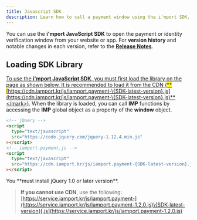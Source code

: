 ```yaml
---
title: Javascript SDK
description: Learn how to call a payment window using the i'mport SDK.
---
```



You can use the **i'mport JavaScript SDK** to open the payment or identity verification window from
your website or app. For **version history** and notable changes in each version, refer to the
[**Release Notes**](sdk-release-note).

## Loading SDK Library <a href="#sdk-library" id="sdk-library" />

To use the **i'mport JavaScript SDK**, you must first load the library on the page as shown below. It is recommended to load it from the CDN (<mark style="color:purple;">**[https://cdn.iamport.kr/js/iamport.payment-\{SDK-latest-version}.js](https://cdn.iamport.kr/js/iamport.payment-\{SDK-latest-version}.js)**</mark>). When the library is loaded, you can call **IMP** functions by accessing the **IMP** global object as a property of the **window** object.

```html title="HTML"
<!-- jQuery -->
<script
  type="text/javascript"
  src="https://code.jquery.com/jquery-1.12.4.min.js"
></script>
<!-- iamport.payment.js -->
<script
  type="text/javascript"
  src="https://cdn.iamport.kr/js/iamport.payment-{SDK-latest-version}.js"
></script>
```

<Hint style="warning">
  You **must install jQuery 1.0 or later version**.
</Hint>

> **If you cannot use CDN**, use the following: [https://service.iamport.kr/js/iamport.payment-](https://service.iamport.kr/js/iamport.payment-1.2.0.js)\{SDK-latest-version}[.js](https://service.iamport.kr/js/iamport.payment-1.2.0.js)
